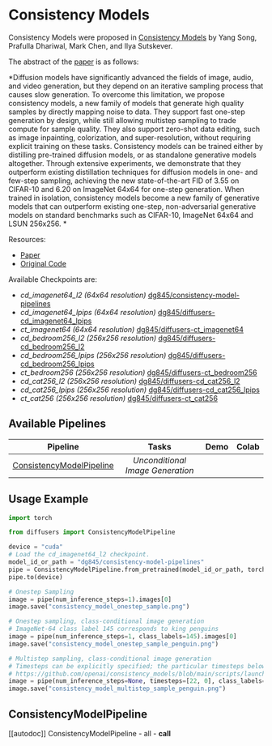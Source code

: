 # Consistency Models

Consistency Models were proposed in [Consistency Models](https://arxiv.org/abs/2303.01469) by Yang Song, Prafulla Dhariwal, Mark Chen, and Ilya Sutskever.

The abstract of the [paper](https://arxiv.org/pdf/2303.01469.pdf) is as follows:

*Diffusion models have significantly advanced the fields of image, audio, and video generation, but they depend on an iterative sampling process that causes slow generation. To overcome this limitation, we propose consistency models, a new family of models that generate high quality samples by directly mapping noise to data. They support fast one-step generation by design, while still allowing multistep sampling to trade compute for sample quality. They also support zero-shot data editing, such as image inpainting, colorization, and super-resolution, without requiring explicit training on these tasks. Consistency models can be trained either by distilling pre-trained diffusion models, or as standalone generative models altogether. Through extensive experiments, we demonstrate that they outperform existing distillation techniques for diffusion models in one- and few-step sampling, achieving the new state-of-the-art FID of 3.55 on CIFAR-10 and 6.20 on ImageNet 64x64 for one-step generation. When trained in isolation, consistency models become a new family of generative models that can outperform existing one-step, non-adversarial generative models on standard benchmarks such as CIFAR-10, ImageNet 64x64 and LSUN 256x256. *

Resources:

* [Paper](https://arxiv.org/abs/2303.01469)
* [Original Code](https://github.com/openai/consistency_models)

Available Checkpoints are:
- *cd_imagenet64_l2 (64x64 resolution)* [dg845/consistency-model-pipelines](https://huggingface.co/dg845/consistency-model-pipelines)
- *cd_imagenet64_lpips (64x64 resolution)* [dg845/diffusers-cd_imagenet64_lpips](https://huggingface.co/dg845/diffusers-cd_imagenet64_lpips)
- *ct_imagenet64 (64x64 resolution)* [dg845/diffusers-ct_imagenet64](https://huggingface.co/dg845/diffusers-ct_imagenet64)
- *cd_bedroom256_l2 (256x256 resolution)* [dg845/diffusers-cd_bedroom256_l2](https://huggingface.co/dg845/diffusers-cd_bedroom256_l2)
- *cd_bedroom256_lpips (256x256 resolution)* [dg845/diffusers-cd_bedroom256_lpips](https://huggingface.co/dg845/diffusers-cd_bedroom256_lpips)
- *ct_bedroom256 (256x256 resolution)* [dg845/diffusers-ct_bedroom256](https://huggingface.co/dg845/diffusers-ct_bedroom256)
- *cd_cat256_l2 (256x256 resolution)* [dg845/diffusers-cd_cat256_l2](https://huggingface.co/dg845/diffusers-cd_cat256_l2)
- *cd_cat256_lpips (256x256 resolution)* [dg845/diffusers-cd_cat256_lpips](https://huggingface.co/dg845/diffusers-cd_cat256_lpips)
- *ct_cat256 (256x256 resolution)* [dg845/diffusers-ct_cat256](https://huggingface.co/dg845/diffusers-ct_cat256)

## Available Pipelines

| Pipeline | Tasks | Demo | Colab |
|:---:|:---:|:---:|:---:|
| [ConsistencyModelPipeline](https://github.com/huggingface/diffusers/blob/main/src/diffusers/pipelines/pipeline_consistency_models.py) | *Unconditional Image Generation* | | |

## Usage Example

```python
import torch

from diffusers import ConsistencyModelPipeline

device = "cuda"
# Load the cd_imagenet64_l2 checkpoint.
model_id_or_path = "dg845/consistency-model-pipelines"
pipe = ConsistencyModelPipeline.from_pretrained(model_id_or_path, torch_dtype=torch.float16)
pipe.to(device)

# Onestep Sampling
image = pipe(num_inference_steps=1).images[0]
image.save("consistency_model_onestep_sample.png")

# Onestep sampling, class-conditional image generation
# ImageNet-64 class label 145 corresponds to king penguins
image = pipe(num_inference_steps=1, class_labels=145).images[0]
image.save("consistency_model_onestep_sample_penguin.png")

# Multistep sampling, class-conditional image generation
# Timesteps can be explicitly specified; the particular timesteps below are from the original Github repo.
# https://github.com/openai/consistency_models/blob/main/scripts/launch.sh#L77
image = pipe(num_inference_steps=None, timesteps=[22, 0], class_labels=145).images[0]
image.save("consistency_model_multistep_sample_penguin.png")
```

## ConsistencyModelPipeline
[[autodoc]] ConsistencyModelPipeline
    - all
    - __call__